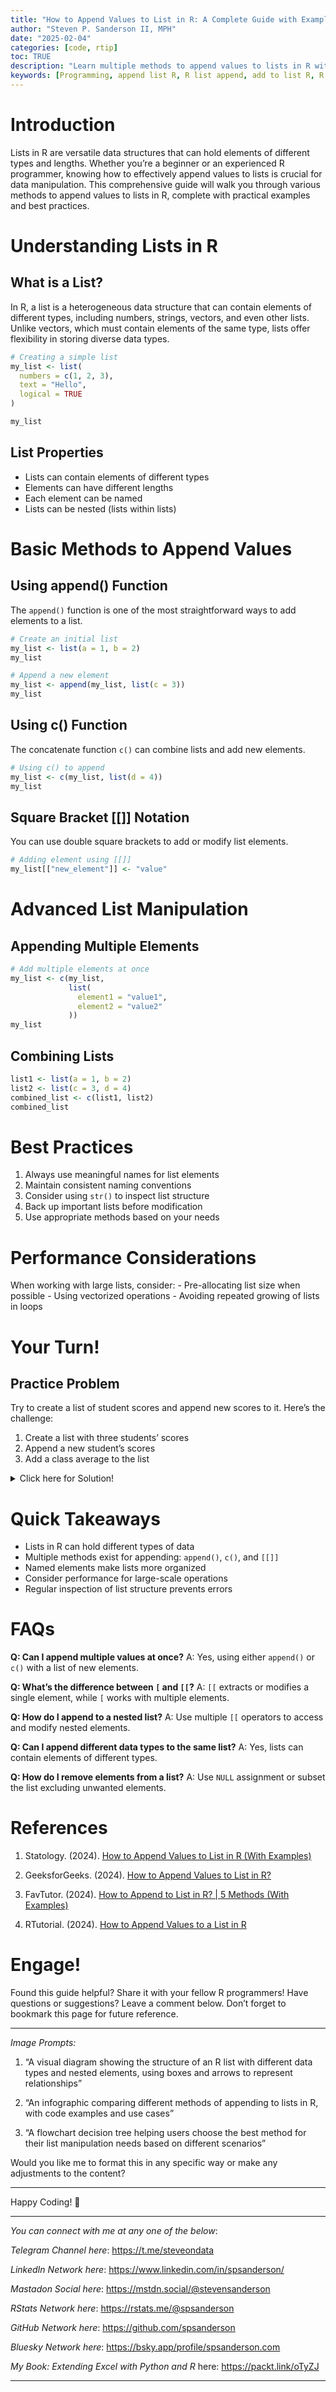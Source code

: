 ```yaml
---
title: "How to Append Values to List in R: A Complete Guide with Examples"
author: "Steven P. Sanderson II, MPH"
date: "2025-02-04"
categories: [code, rtip]
toc: TRUE
description: "Learn multiple methods to append values to lists in R with practical examples. Master list manipulation using append(), c() function, and bracket notation for efficient R programming."
keywords: [Programming, append list R, R list append, add to list R, R list manipulation, append values R, R append function, combine lists in R, R list concatenation, modify list R, R list elements, how to append multiple values to list in R, ways to add elements to existing R list, append named elements to R list example, how to combine two lists in R programming, best practices for appending values to R list]
---
```


# Introduction

Lists in R are versatile data structures that can hold elements of different types and lengths. Whether you're a beginner or an experienced R programmer, knowing how to effectively append values to lists is crucial for data manipulation. This comprehensive guide will walk you through various methods to append values to lists in R, complete with practical examples and best practices.

# Understanding Lists in R

## What is a List?

In R, a list is a heterogeneous data structure that can contain elements of different types, including numbers, strings, vectors, and even other lists. Unlike vectors, which must contain elements of the same type, lists offer flexibility in storing diverse data types.

```r
# Creating a simple list
my_list <- list(
  numbers = c(1, 2, 3),
  text = "Hello",
  logical = TRUE
)

my_list
```

## List Properties

- Lists can contain elements of different types
- Elements can have different lengths
- Each element can be named
- Lists can be nested (lists within lists)

# Basic Methods to Append Values

## Using append() Function

The `append()` function is one of the most straightforward ways to add elements to a list.

```r
# Create an initial list
my_list <- list(a = 1, b = 2)
my_list

# Append a new element
my_list <- append(my_list, list(c = 3))
my_list
```

## Using c() Function

The concatenate function `c()` can combine lists and add new elements.

```r
# Using c() to append
my_list <- c(my_list, list(d = 4))
my_list
```

## Square Bracket [[]] Notation

You can use double square brackets to add or modify list elements.

```r
# Adding element using [[]]
my_list[["new_element"]] <- "value"
```

# Advanced List Manipulation

## Appending Multiple Elements

```r
# Add multiple elements at once
my_list <- c(my_list, 
             list(
               element1 = "value1",
               element2 = "value2"
             ))
my_list
```

## Combining Lists

```r
list1 <- list(a = 1, b = 2)
list2 <- list(c = 3, d = 4)
combined_list <- c(list1, list2)
combined_list
```

# Best Practices

1. Always use meaningful names for list elements
2. Maintain consistent naming conventions
3. Consider using `str()` to inspect list structure
4. Back up important lists before modification
5. Use appropriate methods based on your needs

# Performance Considerations

When working with large lists, consider:
- Pre-allocating list size when possible
- Using vectorized operations
- Avoiding repeated growing of lists in loops

# Your Turn!

## Practice Problem

Try to create a list of student scores and append new scores to it. Here's the challenge:

1. Create a list with three students' scores
2. Append a new student's scores
3. Add a class average to the list

<details><summary>Click here for Solution!</summary>
```r
# Solution
# Initial list
scores <- list(
  john = c(85, 90, 88),
  mary = c(92, 88, 94),
  peter = c(78, 85, 82)
)

# Append new student
scores <- append(scores, 
                list(sarah = c(91, 93, 90)))

# Add class average
scores[["class_average"]] <- mean(unlist(scores))
scores
```
</details>

# Quick Takeaways

- Lists in R can hold different types of data
- Multiple methods exist for appending: `append()`, `c()`, and `[[]]`
- Named elements make lists more organized
- Consider performance for large-scale operations
- Regular inspection of list structure prevents errors

# FAQs

**Q: Can I append multiple values at once?**
A: Yes, using either `append()` or `c()` with a list of new elements.

**Q: What's the difference between `[` and `[[`?**
A: `[[` extracts or modifies a single element, while `[` works with multiple elements.

**Q: How do I append to a nested list?**
A: Use multiple `[[` operators to access and modify nested elements.

**Q: Can I append different data types to the same list?**
A: Yes, lists can contain elements of different types.

**Q: How do I remove elements from a list?**
A: Use `NULL` assignment or subset the list excluding unwanted elements.

# References

1. Statology. (2024). [How to Append Values to List in R (With Examples)](https://www.statology.org/r-append-to-list/)

2. GeeksforGeeks. (2024). [How to Append Values to List in R?](https://www.geeksforgeeks.org/how-to-append-values-to-list-in-r/)

3. FavTutor. (2024). [How to Append to List in R? | 5 Methods (With Examples)](https://favtutor.com/blogs/r-append-to-list)

4. RTutorial. (2024). [How to Append Values to a List in R](https://rtutorial.dev/how-to-append-values-to-a-list-in-r/)

# Engage!

Found this guide helpful? Share it with your fellow R programmers! Have questions or suggestions? Leave a comment below. Don't forget to bookmark this page for future reference.

---

*Image Prompts:*

1. "A visual diagram showing the structure of an R list with different data types and nested elements, using boxes and arrows to represent relationships"

2. "An infographic comparing different methods of appending to lists in R, with code examples and use cases"

3. "A flowchart decision tree helping users choose the best method for their list manipulation needs based on different scenarios"

Would you like me to format this in any specific way or make any adjustments to the content?

------------------------------------------------------------------------

Happy Coding! 🚀

------------------------------------------------------------------------

*You can connect with me at any one of the below*:

*Telegram Channel here*: <https://t.me/steveondata>

*LinkedIn Network here*: <https://www.linkedin.com/in/spsanderson/>

*Mastadon Social here*: [https://mstdn.social/\@stevensanderson](https://mstdn.social/@stevensanderson)

*RStats Network here*: [https://rstats.me/\@spsanderson](https://rstats.me/@spsanderson)

*GitHub Network here*: <https://github.com/spsanderson>

*Bluesky Network here*: <https://bsky.app/profile/spsanderson.com>

*My Book: Extending Excel with Python and R* here: <https://packt.link/oTyZJ>

------------------------------------------------------------------------

```{=html}
<script src="https://giscus.app/client.js"
        data-repo="spsanderson/steveondata"
        data-repo-id="R_kgDOIIxnLw"
        data-category="Comments"
        data-category-id="DIC_kwDOIIxnL84ChTk8"
        data-mapping="url"
        data-strict="0"
        data-reactions-enabled="1"
        data-emit-metadata="0"
        data-input-position="top"
        data-theme="dark"
        data-lang="en"
        data-loading="lazy"
        crossorigin="anonymous"
        async>
</script>
```

